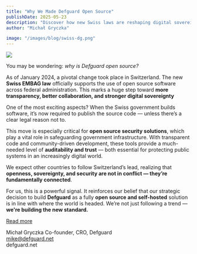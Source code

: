 ```yaml
---
title: "Why We Made Defguard Open Source"
publishDate: 2025-05-23
description: "Discover how new Swiss laws are reshaping digital sovereignty — and why Defguard’s open source model is leading the way in secure, transparent infrastructure."
author: "Michał Gryczka"

image: "/images/blog/swiss-dg.png"
---
```


![](/images/blog/swiss-dg.png)

You may be wondering: _why is Defguard open source?_

As of January 2024, a pivotal change took place in Switzerland. The new **Swiss EMBAG law** officially supports the use of open source software across federal administration. This marks a huge step toward **more transparency, better collaboration, and stronger digital sovereignty**

One of the most exciting aspects? When the Swiss government builds software, it’s now required to publish the source code — unless there’s a clear legal reason not to.

This move is especially critical for **open source security solutions**, which play a vital role in safeguarding government infrastructure. With transparent code and community-driven development, these tools provide a much-needed level of **auditability and trust** — both essential for protecting public systems in an increasingly digital world.

We expect other countries to follow Switzerland’s lead, realizing that **openness, sovereignty, and security are not in conflict — they’re fundamentally connected**.

For us, this is a powerful signal. It reinforces our belief that our strategic decision to build **Defguard** as a fully **open source and self-hosted** solution is in line with where the world is headed. We’re not just following a trend — **we're building the new standard.**

[Read more](https://datenrecht.ch/en/bundesgesetz-ueber-den-einsatz-elektronischer-mittel-zur-erfuellung-von-behoerdenaufgaben-embag-in-schlussabstimmung-angenommen/)

Michał Gryczka
Co-founder, CRO, Defguard  
mike@defguard.net  
defguard.net
